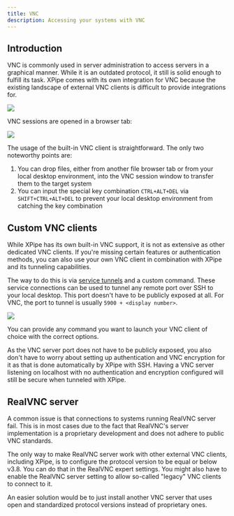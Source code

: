 ```yaml
---
title: VNC
description: Accessing your systems with VNC
---
```


## Introduction

VNC is commonly used in server administration to access servers in a graphical manner. While it is an outdated protocol, it still is solid enough to fulfill its task. XPipe comes with its own integration for VNC because the existing landscape of external VNC clients is difficult to provide integrations for.

![](/images/vnc-connection.png)

VNC sessions are opened in a browser tab:

![](/images/vnc.png)

The usage of the built-in VNC client is straightforward. The only two noteworthy points are:

1. You can drop files, either from another file browser tab or from your local desktop environment, into the VNC session window to transfer them to the target system
2. You can input the special key combination `CTRL+ALT+DEL` via `SHIFT+CTRL+ALT+DEL` to prevent your local desktop environment from catching the key combination

## Custom VNC clients

While XPipe has its own built-in VNC support, it is not as extensive as other dedicated VNC clients. If you're missing certain features or authentication methods, you can also use your own VNC client in combination with XPipe and its tunneling capabilities.

The way to do this is via [service tunnels](http://localhost:3000/guide/services#tunnels) and a custom command. These service connections can be used to tunnel any remote port over SSH to your local desktop. This port doesn't have to be publicly exposed at all. For VNC, the port to tunnel is usually `5900 + <display number>`.

![](/images/vnc-custom.png)

You can provide any command you want to launch your VNC client of choice with the correct options.

As the VNC server port does not have to be publicly exposed, you also don't have to worry about setting up authentication and VNC encryption for it as that is done automatically by XPipe with SSH. Having a VNC server listening on localhost with no authentication and encryption configured will still be secure when tunneled with XPipe.

## RealVNC server

A common issue is that connections to systems running RealVNC server fail. This is in most cases due to the fact that RealVNC's server implementation is a proprietary development and does not adhere to public VNC standards.

The only way to make RealVNC server work with other external VNC clients, including XPipe, is to configure the protocol version to be equal or below v3.8. You can do that in the RealVNC expert settings. You might also have to enable the RealVNC server setting to allow so-called "legacy" VNC clients to connect to it.

An easier solution would be to just install another VNC server that uses open and standardized protocol versions instead of proprietary ones.
